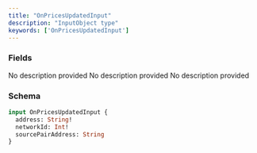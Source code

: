 ```yaml
---
title: "OnPricesUpdatedInput"
description: "InputObject type"
keywords: ['OnPricesUpdatedInput']
---
```


### Fields

<ResponseField name="address" type="String!" required>
  No description provided
</ResponseField>

<ResponseField name="networkId" type="Int!" required>
  No description provided
</ResponseField>

<ResponseField name="sourcePairAddress" type="String">
  No description provided
</ResponseField>

### Schema


```graphql 
input OnPricesUpdatedInput {
  address: String!
  networkId: Int!
  sourcePairAddress: String
}
```
